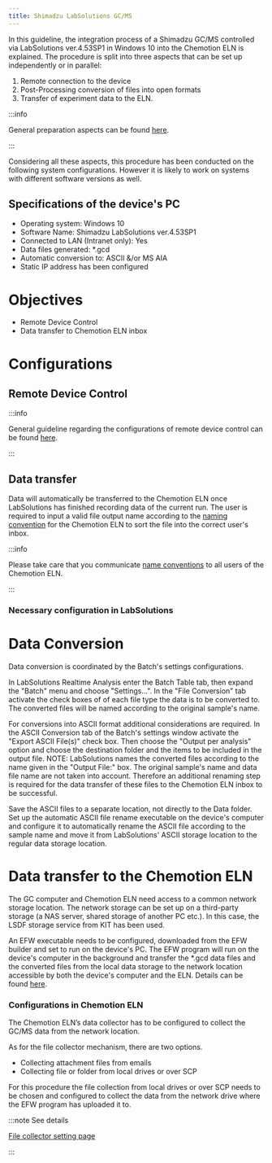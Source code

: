 ```yaml
---
title: Shimadzu LabSolutions GC/MS
---
```


In this guideline, the integration process of a Shimadzu GC/MS controlled via LabSolutions ver.4.53SP1 in Windows 10 into the Chemotion ELN is explained.
The procedure is split into three aspects that can be set up independently or in parallel:

1. Remote connection to the device
2. Post-Processing conversion of files into open formats
3. Transfer of experiment data to the ELN.

:::info

General preparation aspects can be found [here](../../devices#general-preparation-aspects).

:::

Considering all these aspects, this procedure has been conducted on the following system configurations.
However it is likely to work on systems with different software versions as well.

## Specifications of the device's PC

- Operating system: Windows 10
- Software Name: Shimadzu LabSolutions ver.4.53SP1
- Connected to LAN (Intranet only): Yes
- Data files generated: \*.gcd
- Automatic conversion to: ASCII &/or MS AIA
- Static IP address has been configured

# Objectives

- Remote Device Control
- Data transfer to Chemotion ELN inbox

# Configurations

## Remote Device Control

:::info

General guideline regarding the configurations of remote device control can be found [here](../configurations/remote_control).

:::

## Data transfer

Data will automatically be transferred to the Chemotion ELN once LabSolutions has finished recording data of the current run.
The user is required to input a valid file output name according to the [naming convention](../../devices#name-conventions) for the Chemotion ELN to sort the file into the correct user's inbox.

:::info

Please take care that you communicate [name conventions](../../devices#name-conventions) to all users of the Chemotion ELN.

:::

### Necessary configuration in LabSolutions

# Data Conversion

Data conversion is coordinated by the Batch's settings configurations.

In LabSolutions Realtime Analysis enter the Batch Table tab, then expand the "Batch" menu and choose "Settings...".
In the "File Conversion" tab activate the check boxes of of each file type the data is to be converted to.
The converted files will be named according to the original sample's name.

For conversions into ASCII format additional considerations are required. In the ASCII Conversion tab of the Batch's settings window activate the "Export ASCII File(s)" check box.
Then choose the "Output per analysis" option and choose the destination folder and the items to be included in the output file.
NOTE: LabSolutions names the converted files according to the name given in the "Output File:" box.
The original sample's name and data file name are not taken into account.
Therefore an additional renaming step is required for the data transfer of these files to the Chemotion ELN inbox to be successful.

Save the ASCII files to a separate location, not directly to the Data folder.
Set up the automatic ASCII file rename executable on the device's computer and configure it to automatically rename the ASCII file according to the sample name and move it from LabSolutions' ASCII storage location to the regular data storage location.

# Data transfer to the Chemotion ELN

The GC computer and Chemotion ELN need access to a common network storage location.
The network storage can be set up on a third-party storage (a NAS server, shared storage of another PC etc.).
In this case, the LSDF storage service from KIT has been used.

An EFW executable needs to be configured, downloaded from the EFW builder and set to run on the device's PC.
The EFW program will run on the device's computer in the background and transfer the \*.gcd data files and the converted files from the local data storage to the network location accessible by both the device's computer and the ELN.
Details can be found [here](../configurations/data_transfer).

### Configurations in Chemotion ELN

The Chemotion ELN’s data collector has to be configured to collect the GC/MS data from the network location.

As for the file collector mechanism, there are two options.

- Collecting attachment files from emails
- Collecting file or folder from local drives or over SCP

For this procedure the file collection from local drives or over SCP needs to be chosen and configured to collect the data from the network drive where the EFW program has uploaded it to.

:::note See details

[File collector setting page](../../install_configure/configuration#file-collection)

:::
